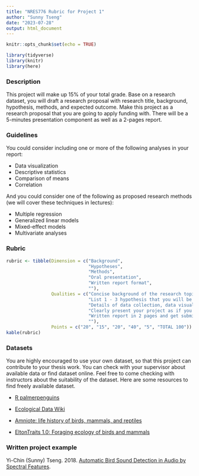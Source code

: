 ```yaml
---
title: "NRES776 Rubric for Project 1"
author: "Sunny Tseng"
date: "2023-07-28"
output: html_document
---
```


```r
knitr::opts_chunk$set(echo = TRUE)

library(tidyverse)
library(knitr)
library(here)
```

### Description

This project will make up 15% of your total grade. Base on a research dataset, you will draft a research proposal with research title, background, hypothesis, methods, and expected outcome. Make this project as a research proposal that you are going to apply funding with. There will be a 5-minutes presentation component as well as a 2-pages report.

### Guidelines 

You could consider including one or more of the following analyses in your report: 

- Data visualization
- Descriptive statistics
- Comparison of means
- Correlation

And you could consider one of the following as proposed research methods (we will cover these techniques in lectures):

- Multiple regression
- Generalized linear models
- Mixed-effect models
- Multivariate analyses



### Rubric
```r
rubric <- tibble(Dimension = c("Background", 
                               "Hypotheses", 
                               "Methods",
                               "Oral presentation",
                               "Written report format",
                               ""),
                 Qualities = c("Concise background of the research topic, provide importance and/or the gap of knowledge", 
                               "List 1 - 3 hypothesis that you will be testing in the research question", 
                               "Details of data collection, data visualization, and statistical methods you are considering using, etc.",
                               "Clearly present your project as if you are applying for fundings to support your research project",
                               "Written report in 2 pages and get submitted on time",
                               ""),
                 Points = c("20", "15", "20", "40", "5", "TOTAL 100"))
kable(rubric)
```


### Datasets

You are highly encouraged to use your own dataset, so that this project can contribute to your thesis work. You can check with your supervisor about available data or find dataset online. Feel free to come checking with instructors about the suitability of the dataset. Here are some resources to find freely available dataset. 

- [R palmerpenguins](https://allisonhorst.github.io/palmerpenguins/index.html)

- [Ecological Data Wiki](http://ecologicaldata.org/)

- [Amniote: life history of birds, mammals, and reptiles](http://www.esapubs.org/archive/ecol/E096/269/metadata.php)

- [EltonTraits 1.0: Foraging ecology of birds and mammals](http://www.esapubs.org/archive/ecol/E095/178/)



### Written project example
Yi-Chin (Sunny) Tseng. 2018. [Automatic Bird Sound Detection in Audio by Spectral Features](./docs/BirdID_vogel_Sunny_20180209.pdf){width=75%}.


